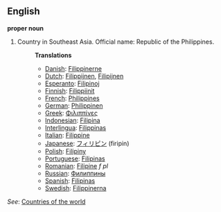 ==English==

'''proper noun'''

# Country in Southeast Asia. Official name: Republic of the Philippines.
#:'''Translations'''
#:*[[Danish]]: [[Filippinerne]]
#:*[[Dutch]]: [[Filippijnen]], [[Filipijnen]]
#:*[[Esperanto]]: [[Filipinoj]]
#:*[[Finnish]]: [[Filippiinit]]
#:*[[French]]: [[Philippines]]
#:*[[German]]: [[Philippinen]]
#:*[[Greek]]: [[Φιλιππίνες]]
#:*[[Indonesian]]: [[Filipina]]
#:*[[Interlingua]]: [[Filippinas]]
#:*[[Italian]]: [[Filippine]]
#:*[[Japanese]]: [[フィリピン]] (firipin)
#:*[[Polish]]: [[Filipiny]]
#:*[[Portuguese]]: [[Filipinas]]
#:*[[Romanian]]: [[Filipine]] ''f pl''
#:*[[Russian]]: [[Филиппины]]
#:*[[Spanish]]: [[Filipinas]]
#:*[[Swedish]]: [[Filippinerna]]

''See'': [[Countries of the world]]